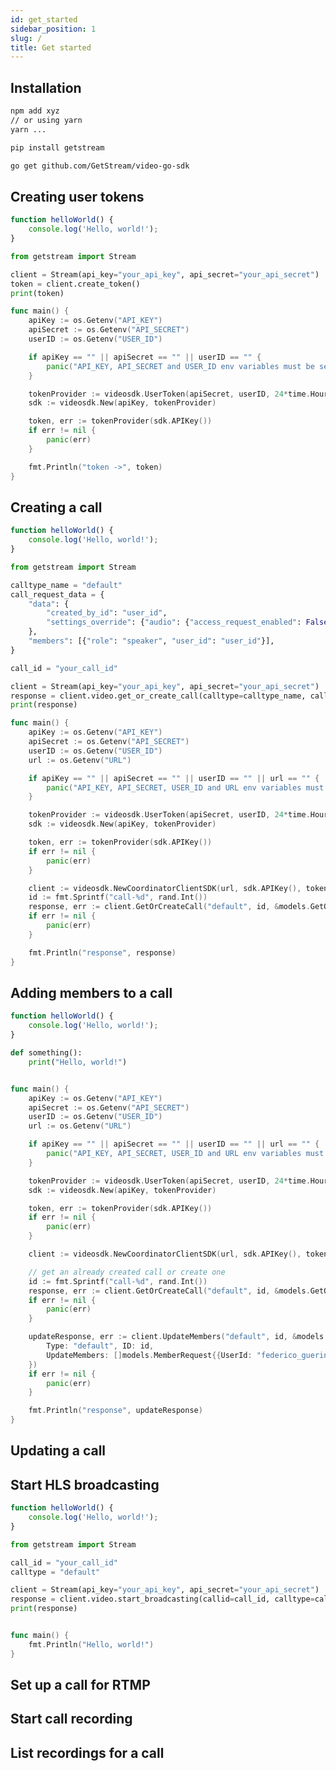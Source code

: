 ```yaml
---
id: get_started
sidebar_position: 1
slug: /
title: Get started
---
```



## Installation

<Tabs groupId="examples">
<TabItem value="js" label="JavaScript">

```bash
npm add xyz
// or using yarn
yarn ...
```

</TabItem>
<TabItem value="py" label="Python">

```bash
pip install getstream
```

</TabItem>
<TabItem value="go" label="Golang">

```bash
go get github.com/GetStream/video-go-sdk
```

</TabItem>
</Tabs>

## Creating user tokens

<Tabs groupId="examples">
<TabItem value="js" label="JavaScript">

```js
function helloWorld() {
    console.log('Hello, world!');
}
```

</TabItem>
<TabItem value="py" label="Python">

```py
from getstream import Stream

client = Stream(api_key="your_api_key", api_secret="your_api_secret")
token = client.create_token()
print(token)
```

</TabItem>
<TabItem value="go" label="Golang">

```go
func main() {
	apiKey := os.Getenv("API_KEY")
	apiSecret := os.Getenv("API_SECRET")
	userID := os.Getenv("USER_ID")

	if apiKey == "" || apiSecret == "" || userID == "" {
		panic("API_KEY, API_SECRET and USER_ID env variables must be set")
	}

	tokenProvider := videosdk.UserToken(apiSecret, userID, 24*time.Hour)
	sdk := videosdk.New(apiKey, tokenProvider)

	token, err := tokenProvider(sdk.APIKey())
	if err != nil {
		panic(err)
	}

	fmt.Println("token ->", token)
}
```

</TabItem>
</Tabs>

## Creating a call

<Tabs groupId="examples">
<TabItem value="js" label="JavaScript">

```js
function helloWorld() {
    console.log('Hello, world!');
}
```

</TabItem>
<TabItem value="py" label="Python">

```py
from getstream import Stream

calltype_name = "default"
call_request_data = {
    "data": {
        "created_by_id": "user_id",
        "settings_override": {"audio": {"access_request_enabled": False}},
    },
    "members": [{"role": "speaker", "user_id": "user_id"}],
}

call_id = "your_call_id"

client = Stream(api_key="your_api_key", api_secret="your_api_secret")
response = client.video.get_or_create_call(calltype=calltype_name, callid=call_id, data=call_request_data)
print(response)
```

</TabItem>
<TabItem value="go" label="Golang">

```go
func main() {
	apiKey := os.Getenv("API_KEY")
	apiSecret := os.Getenv("API_SECRET")
	userID := os.Getenv("USER_ID")
	url := os.Getenv("URL")

	if apiKey == "" || apiSecret == "" || userID == "" || url == "" {
		panic("API_KEY, API_SECRET, USER_ID and URL env variables must be set")
	}

	tokenProvider := videosdk.UserToken(apiSecret, userID, 24*time.Hour)
	sdk := videosdk.New(apiKey, tokenProvider)

	token, err := tokenProvider(sdk.APIKey())
	if err != nil {
		panic(err)
	}

	client := videosdk.NewCoordinatorClientSDK(url, sdk.APIKey(), token)
	id := fmt.Sprintf("call-%d", rand.Int())
	response, err := client.GetOrCreateCall("default", id, &models.GetOrCreateCallRequest{})
	if err != nil {
		panic(err)
	}

	fmt.Println("response", response)
}
```

</TabItem>
</Tabs>

## Adding members to a call

<Tabs groupId="examples">
<TabItem value="js" label="JavaScript">

```js
function helloWorld() {
    console.log('Hello, world!');
}
```

</TabItem>
<TabItem value="py" label="Python">

```py
def something():
	print("Hello, world!")
```

</TabItem>
<TabItem value="go" label="Golang">

```go

func main() {
	apiKey := os.Getenv("API_KEY")
	apiSecret := os.Getenv("API_SECRET")
	userID := os.Getenv("USER_ID")
	url := os.Getenv("URL")

	if apiKey == "" || apiSecret == "" || userID == "" || url == "" {
		panic("API_KEY, API_SECRET, USER_ID and URL env variables must be set")
	}

	tokenProvider := videosdk.UserToken(apiSecret, userID, 24*time.Hour)
	sdk := videosdk.New(apiKey, tokenProvider)

	token, err := tokenProvider(sdk.APIKey())
	if err != nil {
		panic(err)
	}

	client := videosdk.NewCoordinatorClientSDK(url, sdk.APIKey(), token)

	// get an already created call or create one
	id := fmt.Sprintf("call-%d", rand.Int())
	response, err := client.GetOrCreateCall("default", id, &models.GetOrCreateCallRequest{})
	if err != nil {
		panic(err)
	}

	updateResponse, err := client.UpdateMembers("default", id, &models.UpdateCallMembersRequest{
		Type: "default", ID: id,
		UpdateMembers: []models.MemberRequest{{UserId: "federico_guerinoni@getstream_io"}},
	})
	if err != nil {
		panic(err)
	}

	fmt.Println("response", updateResponse)
}
```

</TabItem>
</Tabs>

## Updating a call

## Start HLS broadcasting


<Tabs groupId="examples">
<TabItem value="js" label="JavaScript">

```js
function helloWorld() {
    console.log('Hello, world!');
}
```

</TabItem>
<TabItem value="py" label="Python">

```py
from getstream import Stream

call_id = "your_call_id"
calltype = "default"

client = Stream(api_key="your_api_key", api_secret="your_api_secret")
response = client.video.start_broadcasting(callid=call_id, calltype=calltype)
print(response)
```

</TabItem>
<TabItem value="go" label="Golang">

```go

func main() {
	fmt.Println("Hello, world!")
}
```

</TabItem>
</Tabs>

## Set up a call for RTMP

## Start call recording

## List recordings for a call

